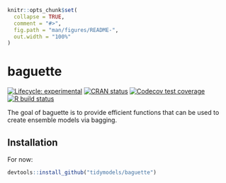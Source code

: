 ```r
knitr::opts_chunk$set(
  collapse = TRUE,
  comment = "#>",
  fig.path = "man/figures/README-",
  out.width = "100%"
)
```
# baguette

<!-- badges: start -->
[![Lifecycle: experimental](https://img.shields.io/badge/lifecycle-experimental-orange.svg)](https://www.tidyverse.org/lifecycle/#experimental)
[![CRAN status](https://www.r-pkg.org/badges/version/baguette)](https://cran.r-project.org/package=baguette)
[![Codecov test coverage](https://codecov.io/gh/topepo/baguette/branch/master/graph/badge.svg)](https://codecov.io/gh/topepo/baguette?branch=master)
[![R build status](https://github.com/topepo/baguette/workflows/R-CMD-check/badge.svg)](https://github.com/topepo/baguette/actions)
<!-- badges: end -->

The goal of baguette is to provide efficient functions that can be used to create ensemble models via bagging. 

## Installation

For now:

``` r
devtools::install_github("tidymodels/baguette")
```

